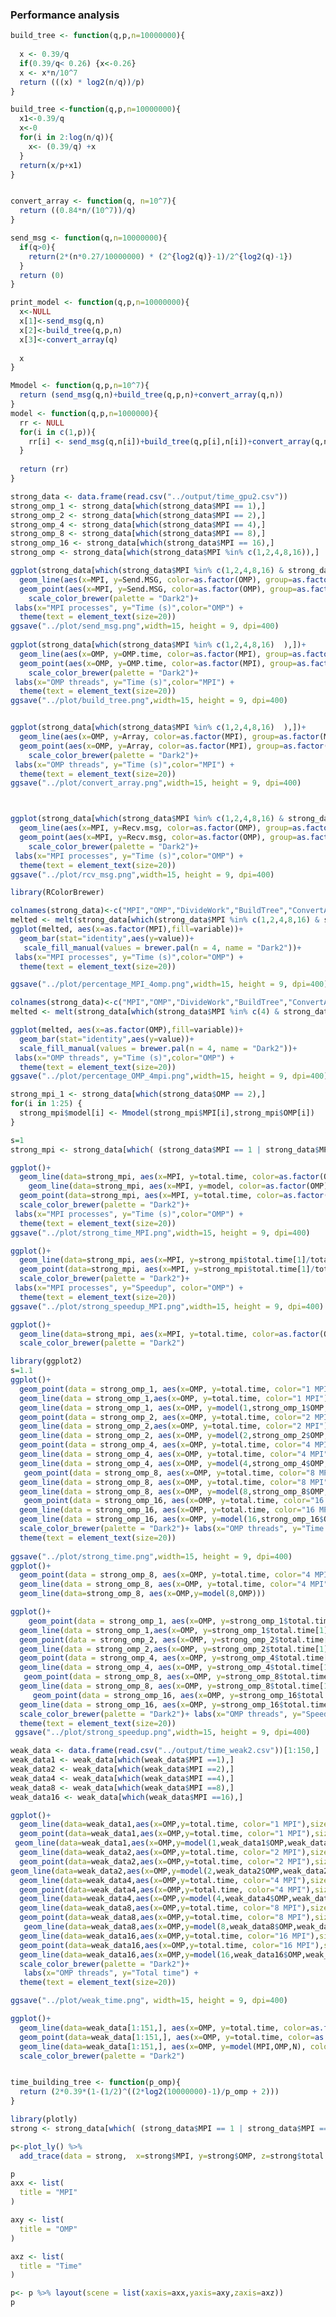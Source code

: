
### Performance analysis




```r
build_tree <- function(q,p,n=10000000){
  
  x <- 0.39/q
  if(0.39/q< 0.26) {x<-0.26}
  x <- x*n/10^7
  return (((x) * log2(n/q))/p)
}

build_tree <-function(q,p,n=10000000){
  x1<-0.39/q
  x<-0
  for(i in 2:log(n/q)){
    x<- (0.39/q) +x
  }
  return(x/p+x1)
}


convert_array <- function(q, n=10^7){
  return ((0.84*n/(10^7))/q)
}

send_msg <- function(q,n=10000000){
  if(q>0){
    return(2*(n*0.27/10000000) * (2^{log2(q)}-1)/2^{log2(q)-1})
  }
  return (0)
}

print_model <- function(q,p,n=10000000){
  x<-NULL
  x[1]<-send_msg(q,n)
  x[2]<-build_tree(q,p,n)
  x[3]<-convert_array(q)
  
  x
}

Mmodel <- function(q,p,n=10^7){
  return (send_msg(q,n)+build_tree(q,p,n)+convert_array(q,n))
}
model <- function(q,p,n=1000000){
  rr <- NULL
  for(i in c(1,p)){
    rr[i] <- send_msg(q,n[i])+build_tree(q,p[i],n[i])+convert_array(q,n[i])
  }
  
  return (rr)
}

```

```r
strong_data <- data.frame(read.csv("../output/time_gpu2.csv"))
strong_omp_1 <- strong_data[which(strong_data$MPI == 1),]
strong_omp_2 <- strong_data[which(strong_data$MPI == 2),]
strong_omp_4 <- strong_data[which(strong_data$MPI == 4),]
strong_omp_8 <- strong_data[which(strong_data$MPI == 8),]
strong_omp_16 <- strong_data[which(strong_data$MPI == 16),]
strong_omp <- strong_data[which(strong_data$MPI %in% c(1,2,4,8,16)),]

```

```r
ggplot(strong_data[which(strong_data$MPI %in% c(1,2,4,8,16) & strong_data$OMP %in% c(1,2,4,8,16,30) ),])+
  geom_line(aes(x=MPI, y=Send.MSG, color=as.factor(OMP), group=as.factor(OMP)))+
  geom_point(aes(x=MPI, y=Send.MSG, color=as.factor(OMP), group=as.factor(OMP)))+
    scale_color_brewer(palette = "Dark2")+
 labs(x="MPI processes", y="Time (s)",color="OMP") +
  theme(text = element_text(size=20))
ggsave("../plot/send_msg.png",width=15, height = 9, dpi=400)
  
ggplot(strong_data[which(strong_data$MPI %in% c(1,2,4,8,16)  ),])+
  geom_line(aes(x=OMP, y=OMP.time, color=as.factor(MPI), group=as.factor(MPI)))+
  geom_point(aes(x=OMP, y=OMP.time, color=as.factor(MPI), group=as.factor(MPI)))+
    scale_color_brewer(palette = "Dark2")+
 labs(x="OMP threads", y="Time (s)",color="MPI") +
  theme(text = element_text(size=20))
ggsave("../plot/build_tree.png",width=15, height = 9, dpi=400)


ggplot(strong_data[which(strong_data$MPI %in% c(1,2,4,8,16)  ),])+
  geom_line(aes(x=OMP, y=Array, color=as.factor(MPI), group=as.factor(MPI)))+
  geom_point(aes(x=OMP, y=Array, color=as.factor(MPI), group=as.factor(MPI)))+
    scale_color_brewer(palette = "Dark2")+
 labs(x="OMP threads", y="Time (s)",color="MPI") +
  theme(text = element_text(size=20))
ggsave("../plot/convert_array.png",width=15, height = 9, dpi=400)



ggplot(strong_data[which(strong_data$MPI %in% c(1,2,4,8,16) & strong_data$OMP %in% c(1,2,4,8,16,30) ),])+
  geom_line(aes(x=MPI, y=Recv.msg, color=as.factor(OMP), group=as.factor(OMP)))+
  geom_point(aes(x=MPI, y=Recv.msg, color=as.factor(OMP), group=as.factor(OMP)))+
    scale_color_brewer(palette = "Dark2")+
 labs(x="MPI processes", y="Time (s)",color="OMP") +
  theme(text = element_text(size=20))
ggsave("../plot/rcv_msg.png",width=15, height = 9, dpi=400)

```

```r
library(RColorBrewer)

colnames(strong_data)<-c("MPI","OMP","DivideWork","BuildTree","ConvertArray","ReBuildTree","TotalTime")
melted <- melt(strong_data[which(strong_data$MPI %in% c(1,2,4,8,16) & strong_data$OMP %in% c(4) ),], id.vars = c("MPI", "OMP","TotalTime"))
ggplot(melted, aes(x=as.factor(MPI),fill=variable))+
  geom_bar(stat="identity",aes(y=value))+
   scale_fill_manual(values = brewer.pal(n = 4, name = "Dark2"))+
 labs(x="MPI processes", y="Time (s)",color="OMP") +
  theme(text = element_text(size=20))

ggsave("../plot/percentage_MPI_4omp.png",width=15, height = 9, dpi=400)

colnames(strong_data)<-c("MPI","OMP","DivideWork","BuildTree","ConvertArray","ReBuildTree","TotalTime")
melted <- melt(strong_data[which(strong_data$MPI %in% c(4) & strong_data$OMP %in% c(1,2,4,8,16) ),], id.vars = c("MPI", "OMP","TotalTime"))

ggplot(melted, aes(x=as.factor(OMP),fill=variable))+
  geom_bar(stat="identity",aes(y=value))+
  scale_fill_manual(values = brewer.pal(n = 4, name = "Dark2"))+
 labs(x="OMP threads", y="Time (s)",color="OMP") +
  theme(text = element_text(size=20))
ggsave("../plot/percentage_OMP_4mpi.png",width=15, height = 9, dpi=400)

```


```r
strong_mpi_1 <- strong_data[which(strong_data$OMP == 2),]
for(i in 1:25) {
  strong_mpi$model[i] <- Mmodel(strong_mpi$MPI[i],strong_mpi$OMP[i])
}

s=1
strong_mpi <- strong_data[which( (strong_data$MPI == 1 | strong_data$MPI == 2 | strong_data$MPI == 4 | strong_data$MPI == 8 | strong_data$MPI == 16) & (strong_data$OMP== 1 | strong_data$OMP== 2 | strong_data$OMP== 4 | strong_data$OMP== 8| strong_data$OMP== 16)  ), ]

ggplot()+
  geom_line(data=strong_mpi, aes(x=MPI, y=total.time, color=as.factor(OMP), group=as.factor(OMP)) ,size=s )+
    geom_line(data=strong_mpi, aes(x=MPI, y=model, color=as.factor(OMP), group=as.factor(OMP)) ,size=s, linetype="dashed")+
  geom_point(data=strong_mpi, aes(x=MPI, y=total.time, color=as.factor(OMP), group=as.factor(OMP)) ,size=s)+
  scale_color_brewer(palette = "Dark2")+
 labs(x="MPI processes", y="Time (s)",color="OMP") +
  theme(text = element_text(size=20))
ggsave("../plot/strong_time_MPI.png",width=15, height = 9, dpi=400)

ggplot()+
  geom_line(data=strong_mpi, aes(x=MPI, y=strong_mpi$total.time[1]/total.time, color=as.factor(OMP), group=as.factor(OMP)) ,size=s )+
  geom_point(data=strong_mpi, aes(x=MPI, y=strong_mpi$total.time[1]/total.time, color=as.factor(OMP), group=as.factor(OMP)) ,size=s)+
  scale_color_brewer(palette = "Dark2")+
 labs(x="MPI processes", y="Speedup", color="OMP") +
  theme(text = element_text(size=20))
ggsave("../plot/strong_speedup_MPI.png",width=15, height = 9, dpi=400)

ggplot()+
  geom_line(data=strong_mpi, aes(x=MPI, y=total.time, color=as.factor(OMP), group=as.factor(OMP)) )+
  scale_color_brewer(palette = "Dark2")

```

```r
library(ggplot2)
s=1.1
ggplot()+
  geom_point(data = strong_omp_1, aes(x=OMP, y=total.time, color="1 MPI"), size=s)+
  geom_line(data = strong_omp_1,aes(x=OMP, y=total.time, color="1 MPI"), size=s)+
  geom_line(data = strong_omp_1, aes(x=OMP, y=model(1,strong_omp_1$OMP, rep(10000000,30)), color = "1 MPI", linetype="send/recv time"), linetype="dashed", size=s)+
  geom_point(data = strong_omp_2, aes(x=OMP, y=total.time, color="2 MPI"), size=s)+
  geom_line(data = strong_omp_2,aes(x=OMP, y=total.time, color="2 MPI"), size=s)+
  geom_line(data = strong_omp_2, aes(x=OMP, y=model(2,strong_omp_2$OMP,rep(10000000,30)), color = "2 MPI"), linetype="dashed", size=s)+
  geom_point(data = strong_omp_4, aes(x=OMP, y=total.time, color="4 MPI"), size=s)+
  geom_line(data = strong_omp_4, aes(x=OMP, y=total.time, color="4 MPI"), size=s)+
  geom_line(data = strong_omp_4, aes(x=OMP, y=model(4,strong_omp_4$OMP,rep(10000000,30)), color = "4 MPI"), linetype="dashed", size=s)+
   geom_point(data = strong_omp_8, aes(x=OMP, y=total.time, color="8 MPI"), size=s)+
  geom_line(data = strong_omp_8, aes(x=OMP, y=total.time, color="8 MPI" ),size=s)+
  geom_line(data = strong_omp_8, aes(x=OMP, y=model(8,strong_omp_8$OMP,rep(10000000,30)), color = "8 MPI"), linetype="dashed", size=s)+
   geom_point(data = strong_omp_16, aes(x=OMP, y=total.time, color="16 MPI"), size=s)+
  geom_line(data = strong_omp_16, aes(x=OMP, y=total.time, color="16 MPI"), size=s)+
  geom_line(data = strong_omp_16, aes(x=OMP, y=model(16,strong_omp_16$OMP,rep(10000000,30)), color = "16 MPI"), linetype="dashed", size=s)+
  scale_color_brewer(palette = "Dark2")+ labs(x="OMP threads", y="Time (s)") +
  theme(text = element_text(size=20))
  
ggsave("../plot/strong_time.png",width=15, height = 9, dpi=400)
ggplot()+
  geom_point(data = strong_omp_8, aes(x=OMP, y=total.time, color="4 MPI"))+
  geom_line(data = strong_omp_8, aes(x=OMP, y=total.time, color="4 MPI"))+
  geom_line(data=strong_omp_8, aes(x=OMP,y=model(8,OMP)))

ggplot()+
    geom_point(data = strong_omp_1, aes(x=OMP, y=strong_omp_1$total.time[1]/total.time, color="1 MPI"), size=s)+
  geom_line(data = strong_omp_1,aes(x=OMP, y=strong_omp_1$total.time[1]/total.time, color="1 MPI"), size=s)+
  geom_point(data = strong_omp_2, aes(x=OMP, y=strong_omp_2$total.time[1]/total.time, color="2 MPI"), size=s)+
  geom_line(data = strong_omp_2,aes(x=OMP, y=strong_omp_2$total.time[1]/total.time, color="2 MPI"), size=s)+
  geom_point(data = strong_omp_4, aes(x=OMP, y=strong_omp_4$total.time[1]/total.time, color="4 MPI"), size=s)+
  geom_line(data = strong_omp_4, aes(x=OMP, y=strong_omp_4$total.time[1]/total.time, color="4 MPI"), size=s)+
   geom_point(data = strong_omp_8, aes(x=OMP, y=strong_omp_8$total.time[1]/total.time, color="8 MPI"), size=s)+
  geom_line(data = strong_omp_8, aes(x=OMP, y=strong_omp_8$total.time[1]/total.time, color="8 MPI"), size=s)+
     geom_point(data = strong_omp_16, aes(x=OMP, y=strong_omp_16$total.time[1]/total.time, color="16 MPI"))+
  geom_line(data = strong_omp_16, aes(x=OMP, y=strong_omp_16$total.time[1]/total.time, color="16 MPI"), size=s)+
  scale_color_brewer(palette = "Dark2")+ labs(x="OMP threads", y="Speedup") +
  theme(text = element_text(size=20))
 ggsave("../plot/strong_speedup.png",width=15, height = 9, dpi=400) 


```

```r
weak_data <- data.frame(read.csv("../output/time_weak2.csv"))[1:150,]
weak_data1 <- weak_data[which(weak_data$MPI ==1),]
weak_data2 <- weak_data[which(weak_data$MPI ==2),]
weak_data4 <- weak_data[which(weak_data$MPI ==4),]
weak_data8 <- weak_data[which(weak_data$MPI ==8),]
weak_data16 <- weak_data[which(weak_data$MPI ==16),]

ggplot()+
  geom_line(data=weak_data1,aes(x=OMP,y=total.time, color="1 MPI"),size=s)+
  geom_point(data=weak_data1,aes(x=OMP,y=total.time, color="1 MPI"),size=s)+
 geom_line(data=weak_data1,aes(x=OMP,y=model(1,weak_data1$OMP,weak_data1$N), color="1 MPI"), linetype="dashed",size=s)+
  geom_line(data=weak_data2,aes(x=OMP,y=total.time, color="2 MPI"),size=s)+
  geom_point(data=weak_data2,aes(x=OMP,y=total.time, color="2 MPI"),size=s)+
geom_line(data=weak_data2,aes(x=OMP,y=model(2,weak_data2$OMP,weak_data2$N), color="2 MPI"), linetype="dashed",size=s)+
  geom_line(data=weak_data4,aes(x=OMP,y=total.time, color="4 MPI"),size=s)+
  geom_point(data=weak_data4,aes(x=OMP,y=total.time, color="4 MPI"),size=s)+
  geom_line(data=weak_data4,aes(x=OMP,y=model(4,weak_data4$OMP,weak_data4$N), color="4 MPI"), linetype="dashed",size=s)+
  geom_line(data=weak_data8,aes(x=OMP,y=total.time, color="8 MPI"),size=s)+
  geom_point(data=weak_data8,aes(x=OMP,y=total.time, color="8 MPI"),size=s)+
   geom_line(data=weak_data8,aes(x=OMP,y=model(8,weak_data8$OMP,weak_data8$N), color="8 MPI"), linetype="dashed",size=s)+
  geom_line(data=weak_data16,aes(x=OMP,y=total.time, color="16 MPI"),size=s)+
  geom_point(data=weak_data16,aes(x=OMP,y=total.time, color="16 MPI"),size=s)+
  geom_line(data=weak_data16,aes(x=OMP,y=model(16,weak_data16$OMP,weak_data16$N), color="16 MPI"), linetype="dashed",size=s)+
  scale_color_brewer(palette = "Dark2")+
   labs(x="OMP threads", y="Total time") +
  theme(text = element_text(size=20))

ggsave("../plot/weak_time.png", width=15, height = 9, dpi=400)

ggplot()+
  geom_line(data=weak_data[1:151,], aes(x=OMP, y=total.time, color=as.factor(MPI), group=as.factor(MPI))) + 
  geom_point(data=weak_data[1:151,], aes(x=OMP, y=total.time, color=as.factor(MPI), group=as.factor(MPI))) +
  geom_line(data=weak_data[1:151,], aes(x=OMP, y=model(MPI,OMP,N), color=as.factor(MPI), group=as.factor(MPI)), linetype="dashed") +
  scale_color_brewer(palette = "Dark2")
```

```r

```


```r

time_building_tree <- function(p_omp){
  return (2*0.39*(1-(1/2)^((2*log2(10000000)-1)/p_omp + 2)))
}
```

```r
library(plotly)
strong <- strong_data[which( (strong_data$MPI == 1 | strong_data$MPI == 2 | strong_data$MPI == 4 | strong_data$MPI == 8 | strong_data$MPI == 16) & (strong_data$OMP== 1 | strong_data$OMP== 2 | strong_data$OMP== 4 | strong_data$OMP== 8| strong_data$OMP== 16)  ), ]

p<-plot_ly() %>% 
  add_trace(data = strong,  x=strong$MPI, y=strong$OMP, z=strong$total.time, type="mesh3d",  intensity = seq(0, 1, length = 30), color = seq(0, 1, length = 30), colors =colorRamp(c("#49bff5","#4960f5", "#6844d4"))) 

p   
axx <- list(
  title = "MPI"
)

axy <- list(
  title = "OMP"
)

axz <- list(
  title = "Time"
)

p<- p %>% layout(scene = list(xaxis=axx,yaxis=axy,zaxis=axz))
p
```
